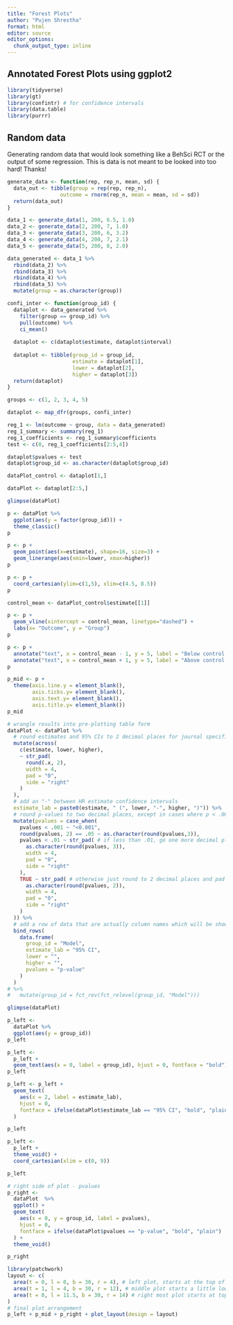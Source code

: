 ```yaml
---
title: "Forest Plots"
author: "Pujen Shrestha"
format: html
editor: source
editor_options: 
  chunk_output_type: inline
---
```


## Annotated Forest Plots using ggplot2

```r
library(tidyverse)
library(gt)
library(confintr) # for confidence intervals
library(data.table)
library(purrr)
```

## Random data

Generating random data that would look something like a BehSci RCT or the output of some regression. This is data is not meant to be looked into too hard! Thanks!

```r

generate_data <- function(rep, rep_n, mean, sd) {
  data_out <- tibble(group = rep(rep, rep_n),
                 outcome = rnorm(rep_n, mean = mean, sd = sd)) 
  return(data_out)
}

data_1 <- generate_data(1, 200, 6.5, 1.0)
data_2 <- generate_data(2, 200, 7, 1.8)
data_3 <- generate_data(3, 200, 6, 3.2)
data_4 <- generate_data(4, 200, 7, 2.1)
data_5 <- generate_data(5, 200, 8, 2.0)

data_generated <- data_1 %>% 
  rbind(data_2) %>% 
  rbind(data_3) %>% 
  rbind(data_4) %>% 
  rbind(data_5) %>% 
  mutate(group = as.character(group))

```

```r

confi_inter <- function(group_id) {
  dataplot <- data_generated %>% 
    filter(group == group_id) %>%
    pull(outcome) %>% 
    ci_mean()
  
  dataplot <- c(dataplot$estimate, dataplot$interval)
  
  dataplot <- tibble(group_id = group_id,
                     estimate = dataplot[1],
                     lower = dataplot[2],
                     higher = dataplot[3])
  return(dataplot)
}

groups <- c(1, 2, 3, 4, 5)

dataplot <- map_dfr(groups, confi_inter)

reg_1 <- lm(outcome ~ group, data = data_generated)
reg_1_summary <- summary(reg_1)
reg_1_coefficients <- reg_1_summary$coefficients
test <- c(0, reg_1_coefficients[2:5,4])

dataplot$pvalues <- test
dataplot$group_id <- as.character(dataplot$group_id)
```

```r
dataPlot_control <- dataplot[1,]

dataPlot <- dataplot[2:5,]
```

```r
glimpse(dataPlot)
```

```r
p <- dataPlot %>% 
  ggplot(aes(y = factor(group_id))) + 
  theme_classic()
p
```

```r
p <- p +
  geom_point(aes(x=estimate), shape=16, size=3) +
  geom_linerange(aes(xmin=lower, xmax=higher)) 
p
```

```r
p <- p +
  coord_cartesian(ylim=c(1,5), xlim=c(4.5, 8.5))
p
```

```r
control_mean <- dataPlot_control$estimate[[1]]

p <- p +
  geom_vline(xintercept = control_mean, linetype="dashed") +
  labs(x= "Outcome", y = "Group")
p
```

```r
p <- p +
  annotate("text", x = control_mean - 1, y = 5, label = "Below control mean") +
  annotate("text", x = control_mean + 1, y = 5, label = "Above control mean")
p
```

```r
p_mid <- p + 
  theme(axis.line.y = element_blank(),
        axis.ticks.y= element_blank(),
        axis.text.y= element_blank(),
        axis.title.y= element_blank())
p_mid
```

```r
# wrangle results into pre-plotting table form
dataPlot <- dataPlot %>% 
  # round estimates and 95% CIs to 2 decimal places for journal specifications
  mutate(across(
    c(estimate, lower, higher),
    ~ str_pad(
      round(.x, 2),
      width = 4,
      pad = "0",
      side = "right"
    )
  ),
  # add an "-" between HR estimate confidence intervals
  estimate_lab = paste0(estimate, " (", lower, "-", higher, ")")) %>% 
  # round p-values to two decimal places, except in cases where p < .001
  mutate(pvalues = case_when(
    pvalues < .001 ~ "<0.001",
    round(pvalues, 2) == .05 ~ as.character(round(pvalues,3)),
    pvalues < .01 ~ str_pad( # if less than .01, go one more decimal place
      as.character(round(pvalues, 3)),
      width = 4,
      pad = "0",
      side = "right"
    ),
    TRUE ~ str_pad( # otherwise just round to 2 decimal places and pad string so that .2 reads as 0.20
      as.character(round(pvalues, 2)),
      width = 4,
      pad = "0",
      side = "right"
    )
  )) %>% 
  # add a row of data that are actually column names which will be shown on the plot in the next step
  bind_rows(
    data.frame(
      group_id = "Model",
      estimate_lab = "95% CI",
      lower = "",
      higher = "",
      pvalues = "p-value"
    )
  ) 
# %>% 
#   mutate(group_id = fct_rev(fct_relevel(group_id, "Model")))

glimpse(dataPlot)
```

```r
p_left <-
  dataPlot %>% 
  ggplot(aes(y = group_id))
p_left
```

```r
p_left <- 
  p_left +
  geom_text(aes(x = 0, label = group_id), hjust = 0, fontface = "bold")
p_left
```

```r
p_left <- p_left +
  geom_text(
    aes(x = 2, label = estimate_lab),
    hjust = 0,
    fontface = ifelse(dataPlot$estimate_lab == "95% CI", "bold", "plain")
  )

p_left
```

```r
p_left <-
  p_left +
  theme_void() +
  coord_cartesian(xlim = c(0, 9))

p_left 
```

```r
# right side of plot - pvalues
p_right <-
  dataPlot  %>% 
  ggplot() +
  geom_text(
    aes(x = 0, y = group_id, label = pvalues),
    hjust = 0,
    fontface = ifelse(dataPlot$pvalues == "p-value", "bold", "plain")
  ) +
  theme_void() 

p_right
```

```r
library(patchwork)
layout <- c(
  area(t = 0, l = 0, b = 30, r = 4), # left plot, starts at the top of the page (0) and goes 30 units down and 3 units to the right
  area(t = 1, l = 4, b = 30, r = 12), # middle plot starts a little lower (t=1) because there's no title. starts 1 unit right of the left plot (l=4, whereas left plot is r=3), goes to the bottom of the page (30 units), and 6 units further over from the left plot (r=9 whereas left plot is r=3)
  area(t = 0, l = 11.5, b = 30, r = 14) # right most plot starts at top of page, begins where middle plot ends (l=9, and middle plot is r=9), goes to bottom of page (b=30), and extends two units wide (r=11)
)
# final plot arrangement
p_left + p_mid + p_right + plot_layout(design = layout)
```
